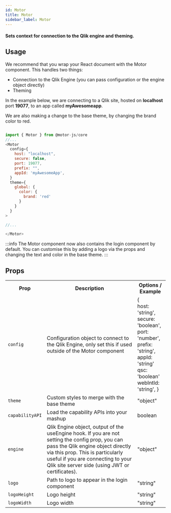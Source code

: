```yaml
---
id: Motor
title: Motor
sidebar_label: Motor
---
```


#### Sets context for connection to the Qlik engine and theming.


## Usage

We recommend that you wrap your React document with the Motor component.
This handles two things:

- Connection to the Qlik Engine (you can pass configuration or the engine object directly)
- Theming

In the example below, we are connecting to a Qlik site, hosted on <b>localhost</b> port <b>19077</b>, to an app called <b>myAwesomeapp</b>.

We are also making a change to the base theme, by changing the brand color to red.

```js

import { Motor } from @motor-js/core
//...
<Motor 
  config={
    host: "localhost",
    secure: false,
    port: 19077,
    prefix: "",
    appId: 'myAwesomeApp',
  }
  theme={
    global: {
      color: {
        brand: 'red'
      }
    }
  }
>

//...

</Motor>

```

:::info
The Motor component now also contains the login component by default. 
You can customise this by adding a logo via the props and changing the text and color in the base theme.
:::

## Props

<table>
  <tr>
    <th>Prop</th>
    <th>Description</th>
    <th>Options / Example</th>
  </tr>
  <tr>
    <td><code>config</code></td>
    <td>Configuration object to connect to the Qlik Engine, only set this if used outside of the Motor component</td>
    <td>&#123; <br />
      host&#58; 'string', <br />
      secure&#58; 'boolean', <br />
      port&#58; 'number', <br />
      prefix&#58; 'string', <br />
      appId&#58; 'string' <br />
      qsc&#58; 'boolean' <br />
      webIntId: 'string',
      &#125;
    </td>
  </tr>
  <tr>
    <td><code>theme</code></td>
    <td>Custom styles to merge with the base theme</td>
    <td>"object"</td>
  </tr>
  <tr>
    <td><code>capabilityAPI</code></td>
    <td>Load the capability APIs into your mashup</td>
    <td>boolean</td>
  </tr>
  <tr>
    <td><code>engine</code></td>
    <td>Qlik Engine object, output of the useEngine hook. If you are not setting the config prop, you can pass the Qlik engine object directly via this prop.
    This is particularly useful if you are connecting to your Qlik site server side (using JWT or certificates).
    </td>
    <td>"object"</td>
  </tr>
  <tr>
    <td><code>logo</code></td>
    <td>Path to logo to appear in the login component
    </td>
    <td>"string"</td>
  </tr>
  <tr>
    <td><code>logoHeight</code></td>
    <td>Logo height
    </td>
    <td>"string"</td>
  </tr>
  <tr>
    <td><code>logoWidth</code></td>
    <td>Logo width
    </td>
    <td>"string"</td>
  </tr>
</table>

